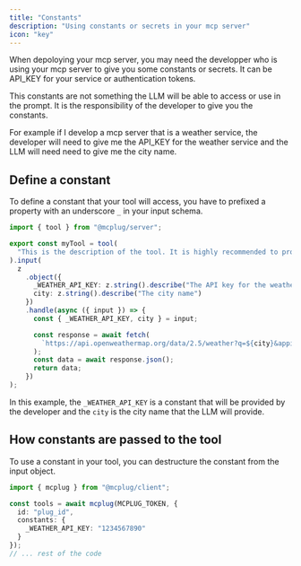 ```yaml
---
title: "Constants"
description: "Using constants or secrets in your mcp server"
icon: "key"
---
```


When depoloying your mcp server, you may need the developper who is using your mcp server to give you some constants or secrets. It can be API_KEY for your service or authentication tokens.

This constants are not something the LLM will be able to access or use in the prompt. It is the responsibility of the developer to give you the constants.

For example if I develop a mcp server that is a weather service, the developer will need to give me the API_KEY for the weather service and the LLM will need need to give me the city name.

## Define a constant

To define a constant that your tool will access, you have to prefixed a property with an underscore `_` in your input schema.

```ts
import { tool } from "@mcplug/server";

export const myTool = tool(
  "This is the description of the tool. It is highly recommended to provide a detailed description of the tool."
).input(
  z
    .object({
      _WEATHER_API_KEY: z.string().describe("The API key for the weather service"),
      city: z.string().describe("The city name")
    })
    .handle(async ({ input }) => {
      const { _WEATHER_API_KEY, city } = input;

      const response = await fetch(
        `https://api.openweathermap.org/data/2.5/weather?q=${city}&appid=${_WEATHER_API_KEY}`
      );
      const data = await response.json();
      return data;
    })
);
```

In this example, the `_WEATHER_API_KEY` is a constant that will be provided by the developer and the `city` is the city name that the LLM will provide.

## How constants are passed to the tool

To use a constant in your tool, you can destructure the constant from the input object.

```ts
import { mcplug } from "@mcplug/client";

const tools = await mcplug(MCPLUG_TOKEN, {
  id: "plug_id",
  constants: {
    _WEATHER_API_KEY: "1234567890"
  }
});
// ... rest of the code
```
